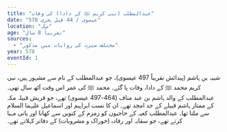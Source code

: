 ```yaml
---
title: "عبدالمطلب (نبی کریم ﷺ کے دادا) کی وفات"
date: "578 عیسوی / 44 قبل ہجری"
location: "مکہ"
age: "تقریباً 8 سال"
sources:
  - "مختلف سیرت کی روایات میں مذکور"
year: 578
eventId: 1
---
```


شیبہ بن ہاشم (پیدائش تقریباً 497 عیسوی)، جو عبدالمطلب کے نام سے مشہور ہیں، نبی کریم محمد ﷺ کے دادا، وفات پا گئے۔ محمد ﷺ کی عمر اس وقت آٹھ سال تھی۔  عبدالمطلب کے والد ہاشم بن عبد مناف (464-497 عیسوی) تھے، جو قریش قبیلہ مکہ کے ممتاز ہاشم قبیلے کے جد امجد تھے۔ ان کا نسب ابراہیم اور اسماعیل علیہما السلام سے ملتا تھا۔ عبدالمطلب کعبہ کے حاجیوں کو زمزم کے کنویں سے کھانا اور پانی مہیا کرتے تھے، جو سقایہ اور رفادہ (خوراک و مشروبات) کے دفاتر کہلاتے تھے۔